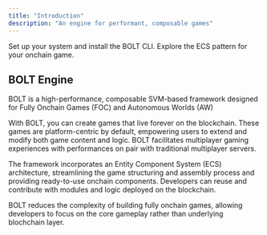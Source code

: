 ```yaml
---
title: "Introduction"
description: "An engine for performant, composable games"
---
```


<CardGroup cols={2}>
  <Card title="Installation" icon="bolt" href="BOLT/getting-started/installation" iconType="duotone">
    Set up your system and install the BOLT CLI.
  </Card>
  <Card title="ECS" icon="block" href="SBOLT/getting-started/installation" iconType="duotone">
    Explore the ECS pattern for your onchain game.
  </Card>
</CardGroup>

## BOLT Engine

BOLT is a high-performance, composable SVM-based framework designed for Fully Onchain Games (FOC) and Autonomous Worlds (AW)

With BOLT, you can create games that live forever on the blockchain. These games are platform-centric by default, empowering users to extend and modify both game content and logic. BOLT facilitates multiplayer gaming experiences with performances on pair with traditional multiplayer servers.

The framework incorporates an Entity Component System (ECS) architecture, streamlining the game structuring and assembly process and providing ready-to-use onchain components. Developers can reuse and contribute with modules and logic deployed on the blockchain.

BOLT reduces the complexity of building fully onchain games, allowing developers to focus on the core gameplay rather than underlying blochchain layer.